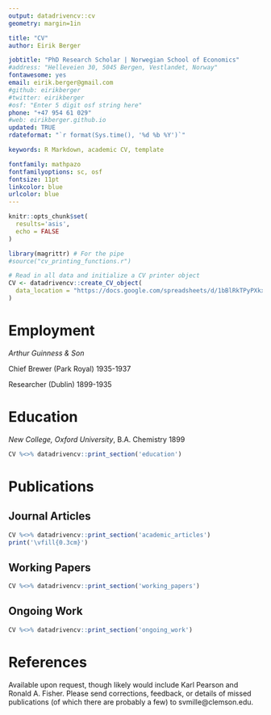 ```yaml
---
output: datadrivencv::cv
geometry: margin=1in

title: "CV"
author: Eirik Berger

jobtitle: "PhD Research Scholar | Norwegian School of Economics"
#address: "Helleveien 30, 5045 Bergen, Vestlandet, Norway"
fontawesome: yes
email: eirik.berger@gmail.com
#github: eirikberger
#twitter: eirikberger
#osf: "Enter 5 digit osf string here"
phone: "+47 954 61 029"
#web: eirikberger.github.io
updated: TRUE
rdateformat: "`r format(Sys.time(), '%d %b %Y')`"

keywords: R Markdown, academic CV, template

fontfamily: mathpazo
fontfamilyoptions: sc, osf
fontsize: 11pt
linkcolor: blue
urlcolor: blue
---
```


```r
knitr::opts_chunk$set(
  results='asis', 
  echo = FALSE
)

library(magrittr) # For the pipe
#source("cv_printing_functions.r")

# Read in all data and initialize a CV printer object
CV <- datadrivencv::create_CV_object(
  data_location = "https://docs.google.com/spreadsheets/d/1bBlRkTPyPXkxHUzBo7H6xJm33vnP-qv0sJ5rI1eCRO4/edit?usp=sharing"
)

```

# Employment

*Arthur Guinness & Son*

Chief Brewer (Park Royal) \hfill 1935-1937

Researcher (Dublin) \hfill 1899-1935

# Education

*New College, Oxford University*, B.A. Chemistry \hfill 1899

```r
CV %<>% datadrivencv::print_section('education')
```

# Publications

## Journal Articles

```r
CV %<>% datadrivencv::print_section('academic_articles')
print('\vfill{0.3cm}')
```

## Working Papers

```r
CV %<>% datadrivencv::print_section('working_papers')
```

## Ongoing Work

```r
CV %<>% datadrivencv::print_section('ongoing_work')
```

# References

Available upon request, though likely would include Karl Pearson and Ronald A. Fisher. Please send corrections, feedback, or details of missed publications (of which there are probably a few) to svmille@clemson.edu.

